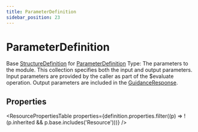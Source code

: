 ```yaml
---
title: ParameterDefinition
sidebar_position: 23
---
```


# ParameterDefinition

Base <a href="/docs/api/fhir/resources/structuredefinition">StructureDefinition</a> for <a href="/docs/api/fhir/datatypes/parameterdefinition">ParameterDefinition</a> Type: The parameters to the module. This collection specifies both the input and output parameters. Input parameters are provided by the caller as part of the $evaluate operation. Output parameters are included in the <a href="/docs/api/fhir/resources/guidanceresponse">GuidanceResponse</a>.

<Tabs queryString="section">
<TabItem value="schema" label="Schema" default>


## Properties


<ResourcePropertiesTable properties={definition.properties.filter((p) => !(p.inherited && p.base.includes('Resource')))} />


</TabItem>
  
  
  
  

</Tabs>
